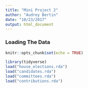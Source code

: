 ```yaml
---
title: "Mini Project 2"
author: "Audrey Bertin"
date: "10/23/2017"
output: html_document
---
```

### Loading The Data

```r
knitr::opts_chunk$set(echo = TRUE)

library(tidyverse)
load("house_elections.rda")
load("candidates.rda")
load("committees.rda")
load("contributions.rda")

```

